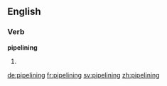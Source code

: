 ==English==

===Verb===
'''pipelining'''

# {{present participle of|pipeline}}

[[de:pipelining]]
[[fr:pipelining]]
[[sv:pipelining]]
[[zh:pipelining]]